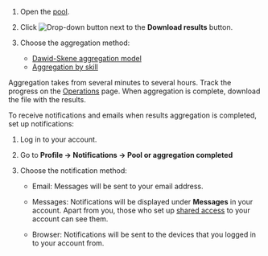 1. Open the [pool](/docs/guide/pool-main).

1. Click <img src="https://tlkfrontprod.azureedge.net/portal-production/static/uploaded/images/1675425179291/1675425179291_original_svg.svg" alt="Drop-down button" /> next to the **Download results** button.

1. Choose the aggregation method:

    - [Dawid-Skene aggregation model](#dawid-skene)
    - [Aggregation by skill](#aggr-by-skill)

Aggregation takes from several minutes to several hours. Track the progress on the [Operations](https://platform.toloka.ai/requester/operations) page. When aggregation is complete, download the file with the results.

To receive notifications and emails when results aggregation is completed, set up notifications:

1. Log in to your account.

1. Go to **Profile → Notifications → Pool or aggregation completed**

1. Choose the notification method:

    - Email: Messages will be sent to your email address.

    - Messages: Notifications will be displayed under **Messages** in your account. Apart from you, those who set up [shared access](/docs/guide/multiple-access) to your account can see them.

    - Browser: Notifications will be sent to the devices that you logged in to your account from.